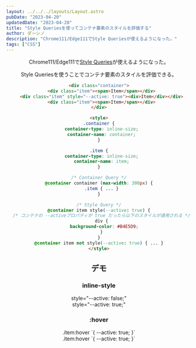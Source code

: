 ```yaml
---
layout: ../../../layouts/Layout.astro
pubDate: "2023-04-20"
updatedDate: "2023-04-20"
title: "Style Queriesを使ってコンテナ要素のスタイルを評価する"
author: ダーシノ
description: "Chrome111/Edge111でStyle Queriesが使えるようになった。"
tags: ["CSS"]
---
```



<Header {...frontmatter} />

Chrome111/Edge111で[Style Queries](https://developer.chrome.com/blog/style-queries/)が使えるようになった。


Style Queriesを使うことでコンテナ要素のスタイルを評価できる。

```html
<div class="container">
  <div class="item"><span>Item</span></div>
  <div class="item" style="--active: true"><div>Item</div></div>
  <div class="item"><span>Item</span></div>
</div>

<style>
.container {
  container-type: inline-size;
  container-name: container;
}

.item {
  container-type: inline-size;
  container-name: item;
}

/* Container Query */
@container container (max-width: 300px) {
  .item { ... }
}

/* Style Query */
@container item style(--active: true) {
  /* コンテナの --activeプロパティが true だったら以下のスタイルが適用される */
  div {
    background-color: #B4E5D9;
  }
}
@container item not style(--active: true) { ... }
</style>
```

## デモ

<section>
  <h3>inline-style</h3>
  <div class="item" style="--active: false;">
    <div>style="--active: false;"</div>
  </div>
  <div class="item" style="--active: true;">
    <div>style="--active: true;"</div>
  </div>
</section>

<section>
  <h3>:hover</h3>
  <div class="item">
    <div>
      <span>.item:hover `{ --active: true; }`</span>
    </div>
  </div>
  <div class="item">
    <div>
      <span>.item:hover `{ --active: true; }`</span>
    </div>
  </div>
</section>


<style>{`
.item {
  container-name: item;
  border: 4px solid;
  margin: 1rem;
}

.item:hover {
  --active: true;
}

@container item style(--active: true) {
  div {
    background-color: #EFBBBE;
  }
}
@container item not style(--active: true) {
  div {
    background-color: #eee;
  }
}
`}</style>
